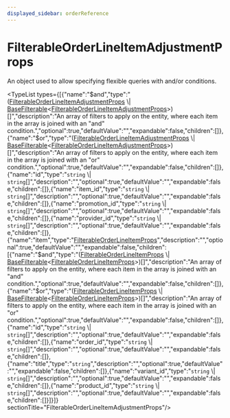 ```yaml
---
displayed_sidebar: orderReference
---
```



# FilterableOrderLineItemAdjustmentProps

An object used to allow specifying flexible queries with and/or conditions.

<TypeList types={[{"name":"$and","type":"([FilterableOrderLineItemAdjustmentProps](page.mdx) \\| [BaseFilterable](../order.BaseFilterable/page.mdx)&#60;[FilterableOrderLineItemAdjustmentProps](page.mdx)&#62;)[]","description":"An array of filters to apply on the entity, where each item in the array is joined with an \"and\" condition.","optional":true,"defaultValue":"","expandable":false,"children":[]},{"name":"$or","type":"([FilterableOrderLineItemAdjustmentProps](page.mdx) \\| [BaseFilterable](../order.BaseFilterable/page.mdx)&#60;[FilterableOrderLineItemAdjustmentProps](page.mdx)&#62;)[]","description":"An array of filters to apply on the entity, where each item in the array is joined with an \"or\" condition.","optional":true,"defaultValue":"","expandable":false,"children":[]},{"name":"id","type":"`string` \\| `string`[]","description":"","optional":true,"defaultValue":"","expandable":false,"children":[]},{"name":"item_id","type":"`string` \\| `string`[]","description":"","optional":true,"defaultValue":"","expandable":false,"children":[]},{"name":"promotion_id","type":"`string` \\| `string`[]","description":"","optional":true,"defaultValue":"","expandable":false,"children":[]},{"name":"provider_id","type":"`string` \\| `string`[]","description":"","optional":true,"defaultValue":"","expandable":false,"children":[]},{"name":"item","type":"[FilterableOrderLineItemProps](../order.FilterableOrderLineItemProps/page.mdx)","description":"","optional":true,"defaultValue":"","expandable":false,"children":[{"name":"$and","type":"([FilterableOrderLineItemProps](../order.FilterableOrderLineItemProps/page.mdx) \\| [BaseFilterable](../order.BaseFilterable/page.mdx)&#60;[FilterableOrderLineItemProps](../order.FilterableOrderLineItemProps/page.mdx)&#62;)[]","description":"An array of filters to apply on the entity, where each item in the array is joined with an \"and\" condition.","optional":true,"defaultValue":"","expandable":false,"children":[]},{"name":"$or","type":"([FilterableOrderLineItemProps](../order.FilterableOrderLineItemProps/page.mdx) \\| [BaseFilterable](../order.BaseFilterable/page.mdx)&#60;[FilterableOrderLineItemProps](../order.FilterableOrderLineItemProps/page.mdx)&#62;)[]","description":"An array of filters to apply on the entity, where each item in the array is joined with an \"or\" condition.","optional":true,"defaultValue":"","expandable":false,"children":[]},{"name":"id","type":"`string` \\| `string`[]","description":"","optional":true,"defaultValue":"","expandable":false,"children":[]},{"name":"order_id","type":"`string` \\| `string`[]","description":"","optional":true,"defaultValue":"","expandable":false,"children":[]},{"name":"title","type":"`string`","description":"","optional":true,"defaultValue":"","expandable":false,"children":[]},{"name":"variant_id","type":"`string` \\| `string`[]","description":"","optional":true,"defaultValue":"","expandable":false,"children":[]},{"name":"product_id","type":"`string` \\| `string`[]","description":"","optional":true,"defaultValue":"","expandable":false,"children":[]}]}]}  sectionTitle="FilterableOrderLineItemAdjustmentProps"/>
